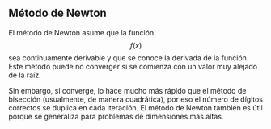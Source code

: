 ## Método de Newton

El método de Newton asume que la función $$f(x)$$ sea continuamente derivable
y que se conoce la derivada de la función. Este método puede no converger si
se comienza con un valor muy alejado de la raíz.

Sin embargo, si converge, lo hace mucho más rápido que el método de bisección
(usualmente, de manera cuadrática), por eso el número de dígitos correctos se
duplica en cada iteración. El método de Newton también es útil porque se
generaliza para problemas de dimensiones más altas.
